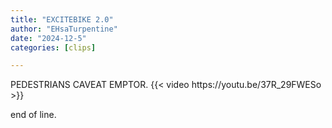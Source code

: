 ```yaml
---
title: "EXCITEBIKE 2.0"
author: "EHsaTurpentine"
date: "2024-12-5"
categories: [clips]

---
```

PEDESTRIANS CAVEAT EMPTOR.
{{< video https://youtu.be/37R_29FWESo >}}

end of line.